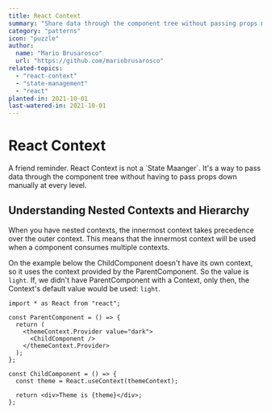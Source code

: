 ```yaml
---
title: React Context
summary: "Share data through the component tree without passing props manually at every level"
category: "patterns"
icon: "puzzle"
author:
  name: "Mario Brusarosco"
  url: "https://github.com/mariobrusarosco"
related-topics:
  - "react-context"
  - "state-management"
  - "react"
planted-in: 2021-10-01
last-watered-in: 2021-10-01
---
```


# React Context

<Callout>
  A friend reminder. React Context is not a `State Maanger`. It's a way to pass
  data through the component tree without having to pass props down manually at
  every level.
</Callout>

## Understanding Nested Contexts and Hierarchy

When you have nested contexts, the innermost context takes precedence over the outer context. This means that the innermost context will be used when a component consumes multiple contexts.

On the example below the ChildComponent doesn't have its own context, so it uses the context provided by the ParentComponent. So the value is `light`. If, we didn't have ParentComponent with a Context, only then, the Context's default value would be used: `light`.

```tsx
import * as React from "react";

const ParentComponent = () => {
  return (
    <themeContext.Provider value="dark">
      <ChildComponent />
    </themeContext.Provider>
  );
};

const ChildComponent = () => {
  const theme = React.useContext(themeContext);

  return <div>Theme is {theme}</div>;
};
```
